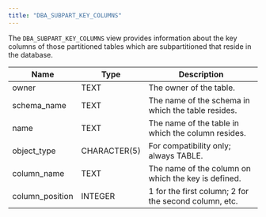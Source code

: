 ```yaml
---
title: "DBA_SUBPART_KEY_COLUMNS"
---
```


<div id="dba_subpart_key_columns" class="registered_link"></div>

The `DBA_SUBPART_KEY_COLUMNS` view provides information about the key columns of those partitioned tables which are subpartitioned that reside in the database.

| Name            | Type         | Description                                           |
| --------------- | ------------ | ----------------------------------------------------- |
| owner           | TEXT         | The owner of the table.                               |
| schema_name     | TEXT         | The name of the schema in which the table resides.    |
| name            | TEXT         | The name of the table in which the column resides.    |
| object_type     | CHARACTER(5) | For compatibility only; always TABLE.                 |
| column_name     | TEXT         | The name of the column on which the key is defined.   |
| column_position | INTEGER      | 1 for the first column; 2 for the second column, etc. |
